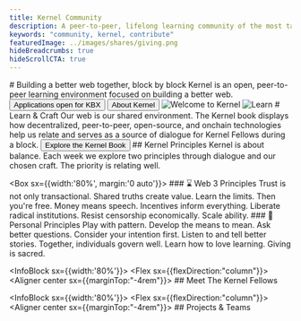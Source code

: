 ```yaml
---
title: Kernel Community
description: A peer-to-peer, lifelong learning community of the most talented individuals in web3
keywords: "community, kernel, contribute"
featuredImage: ../images/shares/giving.png
hideBreadcrumbs: true
hideScrollCTA: true
---
```


<InfoBlock>
  <Box>
    # Building a better web together, block by block
    Kernel is an open, peer-to-peer learning environment focused on building a better web.
    <Flex sx={{alignItems: 'center'}}>
      <Button to='https://apply.kernel.community' inline>
        Applications open for KBX
      </Button>
      <Button to='/start/' outline inline>
        About Kernel
      </Button>
    </Flex>
  </Box>
  <Image src="/images/kernel_lp.png" title="Welcome to Kernel" />
</InfoBlock>


<Aligner center>
  <Fellows />
</Aligner>


<InfoBlock>
  <Image src="/images/kernel_learn.png" title="Learn" />
  <Box>
    # Learn & Craft
    Our web is our shared environment. The Kernel book displays how decentralized, peer-to-peer, open-source, and onchain technologies help us relate and serves as a source of dialogue for Kernel Fellows during a block.
    <Button to="/start/">
      Explore the Kernel Book
    </Button>
  </Box>
</InfoBlock>


<Aligner center>
  ## Kernel Principles
</Aligner>
<Aligner center>
  <Box sx={{width:'80%', textAlign:'center'}}>
    Kernel is about balance. Each week we explore two principles through dialogue and our chosen craft. The priority is relating well.
  </Box>
</Aligner>


<Box sx={{width:'80%', margin:'0 auto'}}>
  <Column>
    <Box>
      ### ⌛️ Web 3 Principles
      <Process>
        Trust is not only transactional.
        Shared truths create value.
        Learn the limits. Then you're free.
        Money means speech.
        Incentives inform everything.
        Liberate radical institutions.
        Resist censorship economically.
        Scale ability.
      </Process>
    </Box>
    <Box>
      ### 🌈 Personal Principles
      <Process>
        Play with pattern.
        Develop the means to mean.
        Ask better questions.
        Consider your intention first.
        Listen to and tell better stories.
        Together, individuals govern well.
        Learn how to love learning.
        Giving is sacred.
      </Process>
    </Box>
  </Column>
</Box>


<InfoBlock sx={{width:'80%'}}>
  <Flex sx={{flexDirection:"column"}}>
    <Aligner center sx={{marginTop:"-4rem"}}>
      ## Meet The Kernel Fellows
    </Aligner>
  </Flex>
</InfoBlock>


<InfoBlock sx={{width:'80%'}}>
  <Flex sx={{flexDirection:"column"}}>
    <Aligner center sx={{marginTop:"-4rem"}}>
      ## Projects & Teams
    </Aligner>
  </Flex>
</InfoBlock>


<Aligner center>
  <Projects />
</Aligner>
